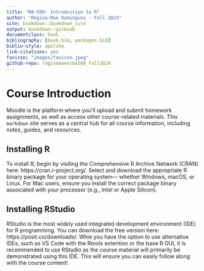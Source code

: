 ```yaml
--- 
title: "MA-500: Introduction to R"
author: "Regina-Mae Dominguez - Fall 2024"
site: bookdown::bookdown_site
output: bookdown::gitbook
documentclass: book
bibliography: [book.bib, packages.bib]
biblio-style: apalike
link-citations: yes
favicon: "images/favicon.jpeg"
github-repo: reginamaee/ma500_fall2024
---
```


# Course Introduction {-}

Moodle is the platform where you'll upload and submit homework assignments, as well as access other course-related materials. This `markdown` site serves as a central hub for all course information, including notes, guides, and resources.

## Installing R {-}

To install R, begin by visiting the Comprehensive R Archive Network (CRAN) here: https://cran.r-project.org/. Select and download the appropriate R binary package for your operating system— whether Windows, macOS, or Linux.  For Mac users, ensure you install the correct package binary associated with your processor (e.g., Intel or Apple Silicon). 

## Installing RStudio {-}

RStudio is the most widely used integrated development environment (IDE) for R programming. You can download the free version here: https://posit.co/downloads/. Whie you have the option to use alternative IDEs, such as VS Code with the Rtools extention or the base R GUI, it is recommended to use RStudio as the course material will primarily be demonstrated using this IDE. This will ensure you can easily follow along with the course content! 

